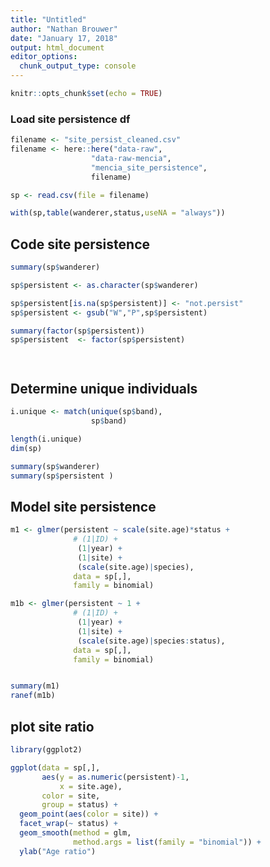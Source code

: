 ```yaml
---
title: "Untitled"
author: "Nathan Brouwer"
date: "January 17, 2018"
output: html_document
editor_options: 
  chunk_output_type: console
---
```


```r
knitr::opts_chunk$set(echo = TRUE)
```


### Load site persistence df
```r
filename <- "site_persist_cleaned.csv"
filename <- here::here("data-raw",
                  "data-raw-mencia",
                  "mencia_site_persistence",
                  filename)

sp <- read.csv(file = filename)
```


```r
with(sp,table(wanderer,status,useNA = "always"))
```


## Code site persistence

```r
summary(sp$wanderer)

sp$persistent <- as.character(sp$wanderer)

sp$persistent[is.na(sp$persistent)] <- "not.persist"
sp$persistent <- gsub("W","P",sp$persistent)

summary(factor(sp$persistent))
sp$persistent  <- factor(sp$persistent)




```

## Determine unique individuals

```r
i.unique <- match(unique(sp$band),
                  sp$band)

length(i.unique)
dim(sp)
```


```r
summary(sp$wanderer)
summary(sp$persistent )
```


## Model site persistence 
```r

m1 <- glmer(persistent ~ scale(site.age)*status +
              # (1|ID) +
               (1|year) +
               (1|site) +
               (scale(site.age)|species),
              data = sp[,],
              family = binomial)

m1b <- glmer(persistent ~ 1 +
              # (1|ID) +
               (1|year) +
               (1|site) +
               (scale(site.age)|species:status),
              data = sp[,],
              family = binomial)


summary(m1)
ranef(m1b)
```


## plot site ratio

```r
library(ggplot2)

ggplot(data = sp[,],
       aes(y = as.numeric(persistent)-1,
           x = site.age), 
       color = site,
       group = status) +
  geom_point(aes(color = site)) +
  facet_wrap(~ status) + 
  geom_smooth(method = glm,
              method.args = list(family = "binomial")) +
  ylab("Age ratio")

```

